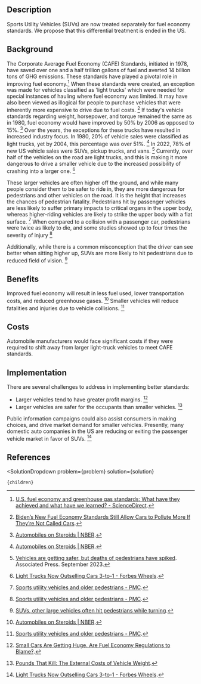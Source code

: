 

## Description

Sports Utility Vehicles (SUVs) are now treated separately for fuel economy standards. We propose that this differential treatment is ended in the US.

## Background

The Corporate Average Fuel Economy (CAFE) Standards, initiated in 1978, have saved over one and a half trillion gallons of fuel and averted 14 billion tons of GHG emissions. These standards have played a pivotal role in improving fuel economy.[^"1"] When these standards were created, an exception was made for vehicles classified as 'light trucks' which were needed for special instances of hauling where fuel economy was limited. It may have also been viewed as illogical for people to purchase vehicles that were inherently more expensive to drive due to fuel costs. [^"4"] If today's vehicle standards regarding weight, horsepower, and torque remained the same as in 1980, fuel economy would have improved by 50% by 2006 as opposed to 15%. [^"6"] Over the years, the exceptions for these trucks have resulted in increased industry focus. In 1980, 20% of vehicle sales were classified as light trucks, yet by 2004, this percentage was over 51%. [^"6"] In 2022, 78% of new US vehicle sales were SUVs, pickup trucks, and vans. [^"7"] Currently, over half of the vehicles on the road are light trucks, and this is making it more dangerous to drive a smaller vehicle due to the increased possibility of crashing into a larger one. [^"10"]

These larger vehicles are often higher off the ground, and while many people consider them to be safer to ride in, they are more dangerous for pedestrians and other vehicles on the road. It is the height that increases the chances of pedestrian fatality. Pedestrians hit by passenger vehicles are less likely to suffer primary impacts to critical organs in the upper body, whereas higher-riding vehicles are likely to strike the upper body with a flat surface. [^"8"] When compared to a collision with a passenger car, pedestrians were twice as likely to die, and some studies showed up to four times the severity of injury [^"8"] 

Additionally, while there is a common misconception that the driver can see better when sitting higher up, SUVs are more likely to hit pedestrians due to reduced field of vision. [^"9"]

## Benefits

Improved fuel economy will result in less fuel used, lower transportation costs, and reduced greenhouse gases. [^"6"] Smaller vehicles will reduce fatalities and injuries due to vehicle collisions. [^"8"] 

## Costs  

Automobile manufacturers would face significant costs if they were required to shift away from larger light-truck vehicles to meet CAFE standards. 

## Implementation

There are several challenges to address in implementing better standards:

- Larger vehicles tend to have greater profit margins.  [^"11"]
- Larger vehicles are safer for the occupants than smaller vehicles. [^"13"]

Public information campaigns could also assist consumers in making choices, and drive market demand for smaller vehicles. Presently, many domestic auto companies in the US are reducing or exiting the passenger vehicle market in favor of SUVs. [^"10"]


## References

[^"1"]:  [U.S. fuel economy and greenhouse gas standards: What have they achieved and what have we learned? - ScienceDirect](https://doi.org/10.1016/j.enpol.2020.111783). 
[^"2"]:  [Estimating the Costs and Benefits of Fuel-Economy Standards](https://www.journals.uchicago.edu/doi/full/10.1086/706797#). 
[^"3"]:  [https://eu.freep.com/story/money/cars/2018/06/28/suvs-killing-americas-pedestrians/646139002/](https://eu.freep.com/story/money/cars/2018/06/28/suvs-killing-americas-pedestrians/646139002/). 
[^"4"]:  [Biden’s New Fuel Economy Standards Still Allow Cars to Pollute More If They’re Not Called Cars](https://www.vice.com/en/article/3abk7b/bidens-new-fuel-economy-standards-still-allow-cars-to-pollute-more-if-theyre-not-called-cars). 
[^"5"]:  [How CAFE Killed Compact Trucks And Station Wagons | The Truth About Cars](https://www.thetruthaboutcars.com/2012/10/how-cafe-killed-compact-trucks-and-station-wagons/). 
[^"6"]:  [Automobiles on Steroids | NBER](https://www.nber.org/digest/nov09/automobiles-steroids). 
[^"7"]:  [Vehicles are getting safer, but deaths of pedestrians have spiked](https://eu.yorkdispatch.com/story/money/business/2023/09/27/vehicles-are-getting-safer-but-deaths-of-pedestrians-have-spiked/70983563007/). Associated Press. September 2023.
[^"8"]:  [Sports utility vehicles and older pedestrians - PMC](https://www.ncbi.nlm.nih.gov/pmc/articles/PMC1246062/). 
[^"9"]:  [SUVs, other large vehicles often hit pedestrians while turning](https://www.iihs.org/news/detail/suvs-other-large-vehicles-often-hit-pedestrians-while-turning). 
[^"10"]:  [Light Trucks Now Outselling Cars 3-to-1 - Forbes Wheels](https://www.forbes.com/wheels/news/light-trucks-now-outselling-cars/). 
[^"11"]:  [Small Cars Are Getting Huge. Are Fuel Economy Regulations to Blame?](https://www.thedrive.com/news/small-cars-are-getting-huge-are-fuel-economy-regulations-to-blame). 
[^"12"]:  [On the inefficiency of fuel efficiency standards](https://energyathaas.wordpress.com/2014/02/09/on-the-inefficiency-of-fuel-efficiency-standards-2/). 
[^"13"]:  [Pounds That Kill: The External Costs of Vehicle Weight](https://are.berkeley.edu/~mlanderson/pdf/anderson_auffhammer.pdf). 



  <SolutionDropdown 
    problem={problem} 
    solution={solution}
  >
    {children}
  </SolutionDropdown>